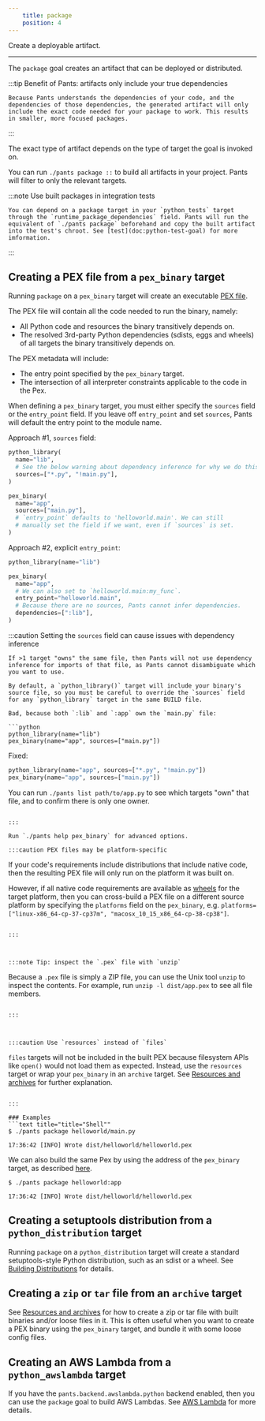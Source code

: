 ```yaml
---
    title: package
    position: 4
---
```



Create a deployable artifact.

---

The `package` goal creates an artifact that can be deployed or distributed.

:::tip Benefit of Pants: artifacts only include your true dependencies

```
Because Pants understands the dependencies of your code, and the dependencies of those dependencies, the generated artifact will only include the exact code needed for your package to work. This results in smaller, more focused packages.

```

:::

The exact type of artifact depends on the type of target the goal is invoked on.

You can run `./pants package ::` to build all artifacts in your project. Pants will filter to only the relevant targets.

:::note Use built packages in integration tests

```
You can depend on a package target in your `python_tests` target through the `runtime_package_dependencies` field. Pants will run the equivalent of `./pants package` beforehand and copy the built artifact into the test's chroot. See [test](doc:python-test-goal) for more imformation.

```

:::


## Creating a PEX file from a `pex_binary` target
Running `package` on a `pex_binary` target will create an executable [PEX file](doc:pex-files).

The PEX file will contain all the code needed to run the binary, namely:
- All Python code and resources the binary transitively depends on.
- The resolved 3rd-party Python dependencies (sdists, eggs and wheels) of all targets the binary transitively depends on.

The PEX metadata will include:
- The entry point specified by the `pex_binary` target.
- The intersection of all interpreter constraints applicable to the code in the Pex.

When defining a `pex_binary` target, you must either specify the `sources` field or the `entry_point` field. If you leave off `entry_point` and set `sources`, Pants will default the entry point to the module name.

Approach #1, `sources` field:
```python title="title="helloworld/BUILD""
python_library(
  name="lib",
  # See the below warning about dependency inference for why we do this.
  sources=["*.py", "!main.py"],
)

pex_binary(
  name="app",
  sources=["main.py"],
  # `entry_point` defaults to 'helloworld.main'. We can still 
  # manually set the field if we want, even if `sources` is set.
)
```

Approach #2, explicit `entry_point`:
```python title="title="helloworld/BUILD""
python_library(name="lib")

pex_binary(
  name="app",
  # We can also set to `helloworld.main:my_func`.
  entry_point="helloworld.main",
  # Because there are no sources, Pants cannot infer dependencies.
  dependencies=[":lib"],
)
```



:::caution Setting the `sources` field can cause issues with dependency inference

```
If >1 target "owns" the same file, then Pants will not use dependency inference for imports of that file, as Pants cannot disambiguate which you want to use.

By default, a `python_library()` target will include your binary's source file, so you must be careful to override the `sources` field for any `python_library` target in the same BUILD file.

Bad, because both `:lib` and `:app` own the `main.py` file:

```python
python_library(name="lib")
pex_binary(name="app", sources=["main.py"])
```

Fixed:

```python
python_library(name="app", sources=["*.py", "!main.py"])
pex_binary(name="app", sources=["main.py"])
```

You can run `./pants list path/to/app.py` to see which targets "own" that file, and to confirm there is only one owner.

```

:::

Run `./pants help pex_binary` for advanced options.

:::caution PEX files may be platform-specific

```
If your code's requirements include distributions that include native code, then the resulting PEX file will only run on the platform it was built on. 

However, if all native code requirements are available as [wheels](https://packaging.python.org/glossary/#term-wheel) for the target platform, then you can cross-build a PEX file on a different source platform by specifying the `platforms` field on the `pex_binary`, e.g. `platforms=["linux-x86_64-cp-37-cp37m", "macosx_10_15_x86_64-cp-38-cp38"]`.

```

:::



:::note Tip: inspect the `.pex` file with `unzip`

```
Because a `.pex` file is simply a ZIP file, you can use the Unix tool `unzip` to inspect the contents. For example, run `unzip -l dist/app.pex` to see all file members.

```

:::



:::caution Use `resources` instead of `files`

```
`files` targets will not be included in the built PEX because filesystem APIs like `open()` would not load them as expected. Instead, use the `resources` target or wrap your `pex_binary` in an `archive` target. See [Resources and archives](doc:resources) for further explanation.

```

:::

### Examples
```text title="title="Shell""
$ ./pants package helloworld/main.py

17:36:42 [INFO] Wrote dist/helloworld/helloworld.pex
```

We can also build the same Pex by using the address of the `pex_binary` target, as described [here](doc:targets).
```text title="title="Shell""
$ ./pants package helloworld:app

17:36:42 [INFO] Wrote dist/helloworld/helloworld.pex
```


## Creating a setuptools distribution from a `python_distribution` target
Running `package` on a `python_distribution` target will create a standard setuptools-style Python distribution, such as an sdist or a wheel. See [Building Distributions](doc:python-distributions) for details.
## Creating a `zip` or `tar` file from an `archive` target
See [Resources and archives](doc:resources) for how to create a zip or tar file with built binaries and/or loose files in it. This is often useful when you want to create a PEX binary using the `pex_binary` target, and bundle it with some loose config files.
## Creating an AWS Lambda from a `python_awslambda` target
If you have the `pants.backend.awslambda.python` backend enabled, then you can use the `package` goal to build AWS Lambdas. See [AWS Lambda](doc:awslambda-python) for more details.
